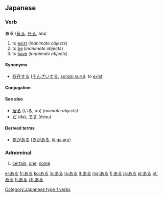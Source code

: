 ==Japanese==

===Verb===
'''ある''' ([[有る]], [[在る]], aru)

# to [[exist]] (''inanimate objects'')
# to [[be]] (''inanimate objects'')
# to [[have]] (''inanimate objects'')

====Synonyms====
* [[存在する]] ([[そんざいする]], [[sonzai suru]]); to [[exist]]

====Conjugation====
{{ja-verbconj|ある|有ら|あら|ara|有り|あり|ari|有る|ある|aru|有る|ある|aru|有れ|あれ|are|有れ|あれ|are|有られる|あられる|arareru|有らせる<br>有らす|あらせる<br>あらす|araseru<br>arasu|有れる|あれる|areru|有ろう|あろう|arō|[[無い]]|[[ない]]|nai|無く(て)|なく(て)|naku(te)|有ります|[[あります]]|arimasu|有った|あった|atta|有って|あって|atte|有れば|あれば|areba}}

====See also====
*[[居る]] (いる, iru) ''(animate objects)''
*[[だ]] (da), [[です]] (desu)

====Derived terms====
*[[気がある]] ([[きがある]], [[ki ga aru]])

===Adnominal===
{{ja-pos|h|adnominal|rom=aru|kanji=或る}}

# [[certain]], [[one]], [[some]]

[[Category:Japanese type 1 verbs]]

[[el:ある]]
[[fr:ある]]
[[ko:ある]]
[[lo:ある]]
[[la:ある]]
[[lt:ある]]
[[mg:ある]]
[[fj:ある]]
[[ja:ある]]
[[pl:ある]]
[[pt:ある]]
[[fi:ある]]
[[zh:ある]]